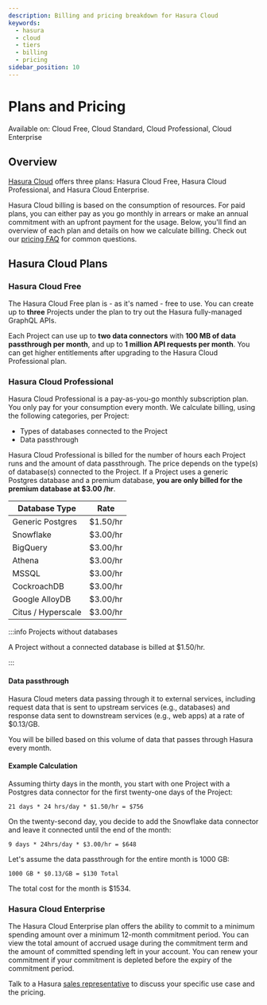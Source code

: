 ```yaml
---
description: Billing and pricing breakdown for Hasura Cloud
keywords:
  - hasura
  - cloud
  - tiers
  - billing
  - pricing
sidebar_position: 10
---
```


# Plans and Pricing

<div className="badge badge--primary heading-badge">
  Available on: Cloud Free, Cloud Standard, Cloud Professional, Cloud Enterprise
</div>

## Overview

[Hasura Cloud](https://cloud.hasura.io) offers three plans: Hasura Cloud Free, Hasura Cloud Professional, and Hasura
Cloud Enterprise.

Hasura Cloud billing is based on the consumption of resources. For paid plans, you can either pay as you go monthly in
arrears or make an annual commitment with an upfront payment for the usage. Below, you'll find an overview of each plan
and details on how we calculate billing. Check out our [pricing FAQ](https://hasura.io/pricing#faq) for common
questions.

## Hasura Cloud Plans

### Hasura Cloud Free

The Hasura Cloud Free plan is - as it's named - free to use. You can create up to **three** Projects under the plan to
try out the Hasura fully-managed GraphQL APIs.

Each Project can use up to **two data connectors** with **100 MB of data passthrough per month**, and up to **1 million
API requests per month**. You can get higher entitlements after upgrading to the Hasura Cloud Professional plan.

### Hasura Cloud Professional

Hasura Cloud Professional is a pay-as-you-go monthly subscription plan. You only pay for your consumption every month.
We calculate billing, using the following categories, per Project:

- Types of databases connected to the Project
- Data passthrough

Hasura Cloud Professional is billed for the number of hours each Project runs and the amount of data passthrough. The
price depends on the type(s) of database(s) connected to the Project. If a Project uses a generic Postgres database and
a premium database, **you are only billed for the premium database at $3.00 /hr**.

| Database Type      | Rate     |
| ------------------ | -------- |
| Generic Postgres   | $1.50/hr |
| Snowflake          | $3.00/hr |
| BigQuery           | $3.00/hr |
| Athena             | $3.00/hr |
| MSSQL              | $3.00/hr |
| CockroachDB        | $3.00/hr |
| Google AlloyDB     | $3.00/hr |
| Citus / Hyperscale | $3.00/hr |

:::info Projects without databases

A Project without a connected database is billed at $1.50/hr.

:::

#### Data passthrough

Hasura Cloud meters data passing through it to external services, including request data that is sent to upstream
services (e.g., databases) and response data sent to downstream services (e.g., web apps) at a rate of $0.13/GB.

You will be billed based on this volume of data that passes through Hasura every month.

#### Example Calculation

Assuming thirty days in the month, you start with one Project with a Postgres data connector for the first twenty-one
days of the Project:

`21 days * 24 hrs/day * $1.50/hr = $756`

On the twenty-second day, you decide to add the Snowflake data connector and leave it connected until the end of the
month:

`9 days * 24hrs/day * $3.00/hr = $648`

Let's assume the data passthrough for the entire month is 1000 GB:

`1000 GB * $0.13/GB = $130 Total`

The total cost for the month is $1534.

### Hasura Cloud Enterprise

The Hasura Cloud Enterprise plan offers the ability to commit to a minimum spending amount over a minimum 12-month
commitment period. You can view the total amount of accrued usage during the commitment term and the amount of committed
spending left in your account. You can renew your commitment if your commitment is depleted before the expiry of the
commitment period.

Talk to a Hasura [sales representative](mailto:sales@hasura.io) to discuss your specific use case and the pricing.

